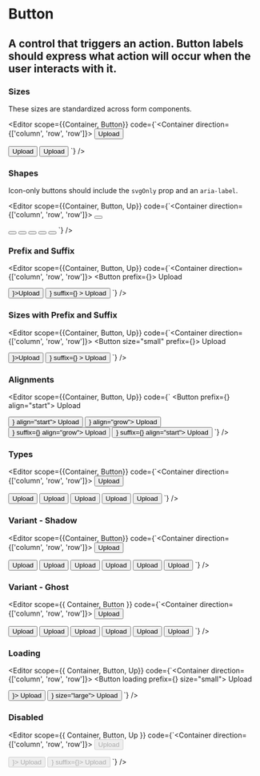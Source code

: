 
<Spacer y={0.6} />

# Button

<Spacer y={0.8} />

## A control that triggers an action. Button labels should express what action will occur when the user interacts with it.

<Spacer y={2} />

### Sizes

These sizes are standardized across form components.

<Spacer />

<Editor 
  scope={{Container, Button}}
  code={`<Container direction={['column', 'row', 'row']}>
  <Container left>
    <Button size="small">
      Upload
    </Button>
  </Container>

<Container left>
  <Button>Upload</Button>
</Container>

  <Container left>
    <Button size="large">
      Upload
    </Button>
  </Container>
</Container>`}
/>

<Spacer y={2} />

### Shapes

Icon-only buttons should include the `svgOnly` prop and an `aria-label`.

<Spacer />

<Editor 
  scope={{Container, Button, Up}}
  code={`<Container direction={['column', 'row', 'row']}>
  <Container left>
    <Button size="small" shape="square">
      <Up />
    </Button>
  </Container>

<Container left>
  <Button shape="square">
    <Up />
  </Button>
</Container>

<Container left>
  <Button size="large" shape="square">
    <Up />
  </Button>
</Container>

<Container left>
  <Button size="small" shape="circle">
    <Up />
  </Button>
</Container>

<Container left>
  <Button shape="circle">
    <Up />
  </Button>
</Container>

  <Container left>
    <Button size="large" shape="circle">
      <Up />
    </Button>
  </Container>
</Container>`}
/>

<Spacer y={2} />

### Prefix and Suffix

<Editor 
  scope={{Container, Button, Up}}
  code={`<Container direction={['column', 'row', 'row']}>
  <Container left>
    <Button prefix={<Up />}>
      Upload
    </Button>
  </Container>

<Container left>
  <Button suffix={<Up />}>Upload</Button>
</Container>

  <Container left>
    <Button
      prefix={<Up />}
      suffix={<Up />}
    >
      Upload
    </Button>
  </Container>
</Container>`}
/>

<Spacer y={2} />

### Sizes with Prefix and Suffix

<Editor 
  scope={{Container, Button, Up}}
  code={`<Container direction={['column', 'row', 'row']}>
  <Container left>
    <Button size="small" prefix={<Up />}>
      Upload
    </Button>
  </Container>

<Container left>
  <Button suffix={<Up />}>Upload</Button>
</Container>

  <Container left>
    <Button
      size="large"
      prefix={<Up />}
      suffix={<Up />}
    >
      Upload
    </Button>
  </Container>
</Container>`}
/>

<Spacer y={2} />

### Alignments

<Editor 
  scope={{Container, Button, Up}}
  code={`<Container>
  <Container>
    <Button prefix={<Up />} align="start">
      Upload
    </Button>
  </Container>

<Container>
  <Button suffix={<Up />} align="start">
    Upload
  </Button>
</Container>

<Container>
  <Button prefix={<Up />} align="grow">
    Upload
  </Button>
</Container>

<Container>
  <Button prefix={<Up />} suffix={<Up />} align="grow">
    Upload
  </Button>
</Container>

  <Container>
    <Button prefix={<Up />} suffix={<Up />} align="start">
      Upload
    </Button>
  </Container>
</Container>`}
/>

<Spacer y={2} />

### Types

<Editor 
  scope={{Container, Button}}
  code={`<Container direction={['column', 'row', 'row']}>
  <Container left>
    <Button type="secondary">
      Upload
    </Button>
  </Container>

<Container left>
  <Button type="success">Upload</Button>
</Container>

<Container left>
  <Button type="error">Upload</Button>
</Container>

<Container left>
  <Button type="warning">Upload</Button>
</Container>

<Container left>
  <Button type="alert">Upload</Button>
</Container>

  <Container left>
    <Button type="violet">
      Upload
    </Button>
  </Container>
</Container>`}
/>

<Spacer y={2} />

### Variant - Shadow

<Editor 
  scope={{Container, Button}}
  code={`<Container direction={['column', 'row', 'row']}>
  <Container left>
    <Button variant="shadow">
      Upload
    </Button>
  </Container>

<Container left>
  <Button type="secondary" variant="shadow">
    Upload
  </Button>
</Container>

<Container left>
  <Button type="success" variant="shadow">
    Upload
  </Button>
</Container>

<Container left>
  <Button type="error" variant="shadow">
    Upload
  </Button>
</Container>

<Container left>
  <Button type="warning" variant="shadow">
    Upload
  </Button>
</Container>

<Container left>
  <Button type="alert" variant="shadow">
    Upload
  </Button>
</Container>

  <Container left>
    <Button type="violet" variant="shadow">
      Upload
    </Button>
  </Container>
</Container>`}
/>

<Spacer y={2} />

### Variant - Ghost

<Editor scope={{ Container, Button }} code={`<Container direction={['column', 'row', 'row']}>
  <Container left>
    <Button variant="ghost">
      Upload
    </Button>
  </Container>

<Container left>
  <Button type="secondary" variant="ghost">
    Upload
  </Button>
</Container>

<Container left>
  <Button type="success" variant="ghost">
    Upload
  </Button>
</Container>

<Container left>
  <Button type="error" variant="ghost">
    Upload
  </Button>
</Container>

<Container left>
  <Button type="warning" variant="ghost">
    Upload
  </Button>
</Container>

<Container left>
  <Button type="alert" variant="ghost">
    Upload
  </Button>
</Container>

  <Container left>
    <Button type="violet" variant="ghost">
      Upload
    </Button>
  </Container>
</Container>`} />

<Spacer y={2} />

### Loading

<Editor scope={{ Container, Button, Up}} code={`<Container direction={['column', 'row', 'row']}>
  <Container left>
    <Button loading prefix={<Up />} size="small">
      Upload
    </Button>
  </Container>

<Container left>
  <Button loading prefix={<Up />}>
    Upload
  </Button>
</Container>

  <Container left>
    <Button loading prefix={<Up />} size="large">
      Upload
    </Button>
  </Container>
</Container>`} />

<Spacer y={2} />

### Disabled

<Editor scope={{ Container, Button, Up }} code={`<Container direction={['column', 'row', 'row']}>
  <Container left>
    <Button disabled>
      Upload
    </Button>
  </Container>

<Container left>
  <Button disabled prefix={<Up />}>
    Upload
  </Button>
</Container>

  <Container left>
    <Button disabled prefix={<Up />} suffix={<Up />}>
      Upload
    </Button>
  </Container>
</Container>`} />

<Spacer y={4} />
